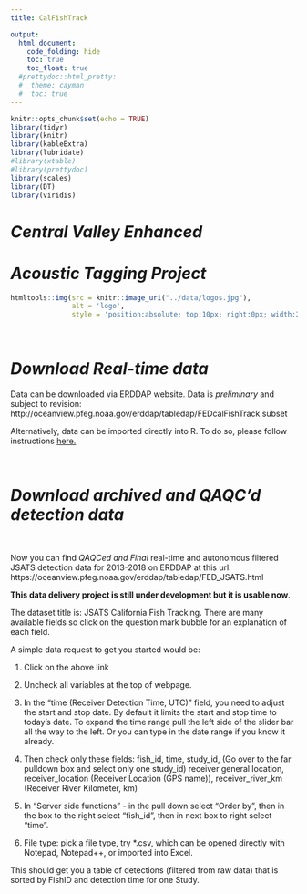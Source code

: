```yaml
---
title: CalFishTrack

output:
  html_document:
    code_folding: hide
    toc: true
    toc_float: true
  #prettydoc::html_pretty:
  #  theme: cayman
  #  toc: true
---
```

```r
knitr::opts_chunk$set(echo = TRUE)
library(tidyr)
library(knitr)
library(kableExtra)
library(lubridate)
#library(xtable)
#library(prettydoc)
library(scales)
library(DT)
library(viridis)


```

#  *Central Valley Enhanced*
#  *Acoustic Tagging Project*
```r
htmltools::img(src = knitr::image_uri("../data/logos.jpg"), 
               alt = 'logo', 
               style = 'position:absolute; top:10px; right:0px; width:200px;')
```

<br/>

# *Download Real-time data*

Data can be downloaded via ERDDAP website. Data is *preliminary* and subject to revision:
http://oceanview.pfeg.noaa.gov/erddap/tabledap/FEDcalFishTrack.subset

Alternatively, data can be imported directly into R. To do so, please follow instructions [here.](https://github.com/CalFishTrack/real-time/blob/master/data/How_to_download_realtime_data_into_R.pdf) 

<br/>

# *Download archived and QAQC'd detection data*
<br/>


Now you can find *QAQCed and Final* real-time and autonomous filtered JSATS detection data for 2013-2018 on ERDDAP at this url:
https://oceanview.pfeg.noaa.gov/erddap/tabledap/FED_JSATS.html


**This data delivery project is still under development but it is usable now**.

The dataset title is: JSATS California Fish Tracking. There are many available fields so click on the question mark bubble for an explanation of each field.

A simple data request to get you started would be:

1) Click on the above link

2) Uncheck all variables at the top of webpage.

3) In the "time (Receiver Detection Time, UTC)" field, you need to adjust the start and stop
date. By default it limits the start and stop time to today's date. To expand the 
time range pull the left side of the slider bar all the way to the left. Or you can 
type in the date range if you know it already.

4) Then check only these fields: 
fish_id, 
time, 
study_id, (Go over to the far pulldown box and select only one study_id)
receiver general location, 
receiver_location (Receiver Location (GPS name)), 
receiver_river_km (Receiver River Kilometer, km)

5) In "Server side functions" - in the pull down select "Order by", then in the box to the right select "fish_id", then in next box to right select "time".

6) File type: pick a file type, try *.csv, which can be opened directly with Notepad, Notepad++, or imported into Excel.

This should get you a table of detections (filtered from raw data) that is sorted by FishID and detection time for one Study.


